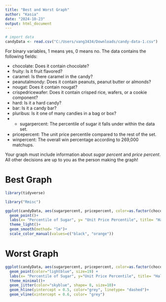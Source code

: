 ---
title: "Best and Worst Graph"
author: "Kasia"
date: "2024-10-23"
output: html_document
---

```{r}
# import data 
candyData <- read.csv("C:/Users/vang3434/Downloads/candy-data-1.csv")

```
For binary variables, 1 means yes, 0 means no. The data contains the following fields:

- chocolate: Does it contain chocolate?
- fruity: Is it fruit flavored?
- caramel: Is there caramel in the candy?
- peanutalmondy: Does it contain peanuts, peanut butter or almonds?
- nougat: Does it contain nougat?
- crispedricewafer: Does it contain crisped rice, wafers, or a cookie component?
- hard: Is it a hard candy?
- bar: Is it a candy bar?
- pluribus: Is it one of many candies in a bag or box?
- - sugarpercent: The percentile of sugar it falls under within the data set.
- pricepercent: The unit price percentile compared to the rest of the set.
- winpercent: The overall win percentage according to 269,000 matchups.

Your graph must include information about *sugar percent* and *price percent*. All other decisions are up to you as the person making the graph! 

# Best Graph

```{r}
library(tidyverse)
```

```{r}
library("Rmisc")
```

```{r}
ggplot(candyData, aes(sugarpercent, pricepercent, color=as.factor(chocolate)))+ 
  geom_point()+ 
  labs(x= "Percentile of Sugar", y= "Unit Price Percentile", title= "Halloween Candy Data")+ 
  theme_light()+
  geom_smooth(method= "lm")+
  scale_color_manual(values=c("black", "orange"))
```


# Worst Graph 
```{r}
ggplot(candyData, aes(sugarpercent, pricepercent, color=as.factor(chocolate)))+ 
  geom_point(color="lightblue", size=19) +
  labs(x= "Percentile of Sugar", y="Unit Price Percentile", title= "Halloween Candy Data")+
  theme_minimal()+
  geom_jitter(color="skyblue", shape= 8, size=10)+
  geom_hline(yintercept = 0.5, color="grey", linetype= "dashed")+
  geom_vline(xintercept = 0.6, color= "grey")
  
```